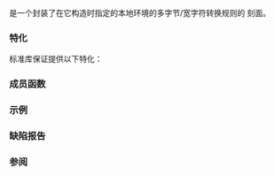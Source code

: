 {{cpp/title|codecvt_byname}}
{{cpp/locale/navbar}}
{{ddcl|header=locale|
template&lt; class InternT, class ExternT, class State &gt;
class codecvt_byname : public std::codecvt&lt;InternT, ExternT, State&gt;;
}}

{{tt|std::codecvt_byname}} 是一个封装了在它构造时指定的本地环境的多字节/宽字符转换规则的 {{lc|std::codecvt}} 刻面。

===特化===
标准库保证提供以下特化：
{{dsc begin}}
{{dsc header|locale}}
{{dsc|{{c/core|std::codecvt_byname&lt;char, char, std::mbstate_t&gt;}}|恒等转换}}
{{dsc|{{c/core|std::codecvt_byname&lt;char16_t, char, std::mbstate_t&gt;}}&lt;br&gt;{{mark life|since=c++11|deprecated=c++20}}|在 UTF-16 和 UTF-8 间转换}}
{{dsc|{{c/core|std::codecvt_byname&lt;char16_t, char8_t, std::mbstate_t&gt;}}&lt;br&gt;{{mark since c++20}}|在 UTF-16 和 UTF-8 间转换}}
{{dsc|{{c/core|std::codecvt_byname&lt;char32_t, char, std::mbstate_t&gt;}}&lt;br&gt;{{mark life|since=c++11|deprecated=c++20}}|在 UTF-32 和 UTF-8 间转换}}
{{dsc|{{c/core|std::codecvt_byname&lt;char32_t, char8_t, std::mbstate_t&gt;}}&lt;br&gt;{{mark since c++20}}|在 UTF-32 和 UTF-8 间转换}}
{{dsc|{{c/core|std::codecvt_byname&lt;wchar_t, char, std::mbstate_t&gt;}}|在系统原生宽和单字节窄字符集间转换}}
{{dsc end}}

===成员函数===
{{dsc begin}}
{{dsc inc|cpp/locale/byname/dsc constructor|codecvt_byname}}
{{dsc inc|cpp/locale/byname/dsc destructor|codecvt_byname}}
{{dsc end}}

{{include|cpp/locale/byname/constructor|codecvt_byname}}
{{include|cpp/locale/byname/destructor|codecvt_byname}}

{{cpp/locale/codecvt/inherit}}
{{cpp/locale/codecvt_base/inherit}}

===示例===
{{example
|此示例演示用来自具备 GB18030 的本地环境的 codecvt 刻面读取 GB18030 编码的文件：
|code=
#include &lt;fstream&gt;
#include &lt;iostream&gt;
#include &lt;locale&gt;
#include &lt;string&gt;

int main()
{
    // GB18030 窄多字节编码
    std::ofstream("text.txt") &lt;&lt; "\x7a"              // 字母 'z'，U+007a
                                 "\x81\x30\x89\x38"  // 字母 'ß'，U+00df
                                 "\xcb\xae"          // CJK 表意字符 '水'，U+6c34
                                 "\x94\x32\xbc\x35"; // 音符 '𝄋' (segno)，U+1d10b
    
    std::wifstream fin("text.txt");
    fin.imbue(std::locale(fin.getloc(),
              new std::codecvt_byname&lt;wchar_t, char, std::mbstate_t&gt;("zh_CN.gb18030")));
    
    for (wchar_t c; fin.get(c);)
        std::cout &lt;&lt; std::hex &lt;&lt; std::showbase &lt;&lt; static_cast&lt;unsigned&gt;(c) &lt;&lt; '\n';
}
|output=
0x7a
0xdf
0x6c34
0x1d10b
}}

===缺陷报告===
{{dr list begin}}
{{dr list item|wg=lwg|dr=21|std=C++98|before=标准库不需要提供任何 {{tt|std::codecvt_byname}} 特化|after=需要提供指定的两个特化}}
{{dr list end}}

===参阅===
{{dsc begin}}
{{dsc inc|cpp/locale/dsc codecvt}}
{{dsc end}}

{{langlinks|de|en|es|fr|it|ja|pt|ru}}